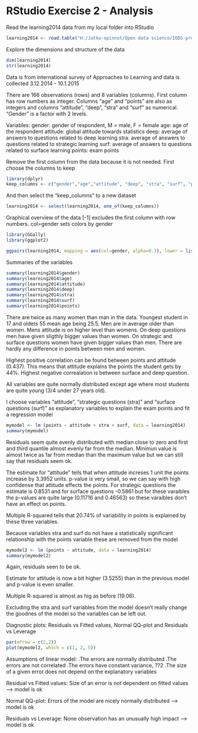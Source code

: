 # RStudio Exercise 2 - Analysis


Read the learning2014 data from my local folder into RStudio

```r
learning2014 <- read.table("H:/Jatko-opinnot/Open data science/IODS-project/data/learning2014", sep=",", header=TRUE)
```


Explore the dimensions and structure of the data

```r
dim(learning2014)
str(learning2014)
```

Data is from international survey of Approaches to Learning and data is collected 3.12.2014 - 10.1.2015

There are 166 observations (rows) and 8 variables (columns). 
First column has row numbers as integer. Columns "age" and "points" are also as integers and columns "attitude", "deep", "stra" and "surf" as numerical. "Gender" is a factor with 2 levels.

Variables:
gender: gender of respondent, M = male, F = female
age: age of the respondent
attitude: global attitude towards statistics
deep: average of answers to questions related to deep learning
stra: average of answers to questions related to strategic learning
surf: average of answers to questions related to surface learning
points: exam points


Remove the first column from the data because it is not needed. 
First choose the columns to keep

```r
library(dplyr)
keep_columns <- c("gender","age","attitude", "deep", "stra", "surf", "points")
```

And then select the "keep_columns" to a new dataset

```r
learning2014 <- select(learning2014, one_of(keep_columns))
```


Graphical overview of the data
[-1] excludes the first column with row numbers. col=gender sets colors by gender

```r
library(GGally)
library(ggplot2)

ggpairs(learning2014, mapping = aes(col=gender, alpha=0.3), lower = list(combo = wrap("facethist", bins = 20)))
```


Summaries of the variables
```r
summary(learning2014$gender)
summary(learning2014$age)
summary(learning2014$attitude)
summary(learning2014$deep)
summary(learning2014$stra)
summary(learning2014$surf)
summary(learning2014$points)

```

There are twice as many women than man in the data. Youngest student in 17 and oldets 55 mean age being 25.5. Men are in average older than women. Mens attitude is on higher level than womens. On deep questions men have given sligthly bigger values than women. On strategic and surface questions women have given bigger values than men. There are hardly any difference in points between men and women. 

Highest positive correlation can be found between points and attitude (0.437). This means that attitude explains the points the student gets by 44%. Highest negative correalation is between surface and deep question. 

All variables are quite normally distributed except age where most students are quite young (3/4 under 27 years old). 


I choose variables "attitude", "strategic questions (stra)" and "surface questions (surf)" as explanatory variables to explain the exam points and fit a regression model

```r
mymodel <- lm (points ~ attitude + stra + surf, data = learning2014)
summary(mymodel)
```

Residuals seem quite evenly distributed with median close to zero and first and third quantile almost evenly far from the median. Minimun value is almost twice as far from median than the maximum value but we can still say that residuals seem ok.

The estimate for "attitude" tells that when attitude increses 1 unit the points increase by 3.3952 units. p-value is very small, so we can say with high confidense that attitude effects the points. For strategic questions the estimate is 0.8531 and for surface questions -0.5861 but for these varaibles the p-values are quite large (0.11716 and 0.46563) so these varaibles don't have an effect on points. 

Multiple R-squared tells that 20.74% of variability in points is explained by these three variables. 


Because variables stra and surf do not have a statistically significant relationship with the points variable these are removed from the model

```r
mymodel2 <- lm (points ~ attitude, data = learning2014)
summary(mymodel2)
```

Again, residuals seen to be ok.

Estimate for attitude is now a bit higher (3.5255) than in the previous model and p-value is even smaller. 

Multiple R-squared is almost as hig as before (19.06). 

Excluding the stra and surf variables from the model doesn't really change the goodnes of the model so the variables can be left out.

Diagnostic plots: Residuals vs Fitted values, Normal QQ-plot and Residuals vs Leverage

```r
par(mfrow = c(2,2)) 
plot(mymodel2, which = c(1, 2, 5))
```

Assumptions of linear model:
.The errors are normally distributed
.The errors are not correlated
.The errors have constant variance, ??2
.The size of a given error does not depend on the explanatory variables


Residual vs Fitted values: Size of an error is not dependent on fitted values --> model is ok

Normal QQ-plot: Errors of the model are nicely normally distributed --> model is ok

Residuals vs Leverage: None observation has an unusually high impact --> model is ok
